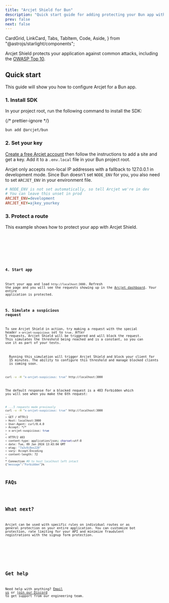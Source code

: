 ```yaml
---
title: "Arcjet Shield for Bun"
description: "Quick start guide for adding protecting your Bun app with Arcjet Shield."
prev: false
next: false
---
```


  CardGrid,
  LinkCard,
  Tabs,
  TabItem,
  Code,
  Aside,
} from "@astrojs/starlight/components";

Arcjet Shield protects your application against common attacks, including the
[OWASP Top 10](https://owasp.org/www-project-top-ten/).

<WhatIsArcjet />

## Quick start

This guide will show you how to configure Arcjet for a Bun app.

### 1. Install SDK

In your project root, run the following command to install the SDK:

{/* prettier-ignore */}
```sh
bun add @arcjet/bun
```

### 2. Set your key

[Create a free Arcjet account](https://app.arcjet.com) then follow the
instructions to add a site and get a key. Add it to a `.env.local` file in your
Bun project root.

Arcjet only accepts non-local IP addresses with a fallback to 127.0.0.1 in
development mode. Since Bun doesn't set `NODE_ENV` for you, you also need to
set `ARCJET_ENV` in your environment file.

```ini title=".env.local"
# NODE_ENV is not set automatically, so tell Arcjet we're in dev
# You can leave this unset in prod
ARCJET_ENV=development
ARCJET_KEY=ajkey_yourkey
```

### 3. Protect a route

This example shows how to protect your app with Arcjet Shield.

<Tabs>
  <TabItem label="TS">
    <Code code={Step3TS} lang="ts" title="/index.ts" />
  </TabItem>
  <TabItem label="JS">
    <Code code={Step3JS} lang="js" title="/src/index.js" />
  </TabItem>
</Tabs>

### 4. Start app

Start your app and load `http://localhost:3000`. Refresh the page and you will
see the requests showing up in the [Arcjet dashboard](https://app.arcjet.com).
Your entire application is protected.

### 5. Simulate a suspicious request

To see Arcjet Shield in action, try making a request with the special header
`x-arcjet-suspicious` set to `true`. After 5 requests, Arcjet Shield will be
triggered and will block the request. This simulates the threshold being
reached and is a constant, so you can use it as part of your tests.

<Aside type="caution" title="This will block your client">
  Running this simulation will trigger Arcjet Shield and block your client for
  15 minutes. The ability to configure this threshold and manage blocked clients
  is coming soon.
</Aside>

```sh
curl -v -H "x-arcjet-suspicious: true" http://localhost:3000
```

The default response for a blocked request is a 403 Forbidden which you will see
when you make the 6th request:

```sh
# ...5 requests made previously
curl -v -H "x-arcjet-suspicious: true" http://localhost:3000
...
> GET / HTTP/2
> Host: localhost:3000
> User-Agent: curl/8.4.0
> Accept: */*
> x-arcjet-suspicious: true
>
< HTTP/2 403
< content-type: application/json; charset=utf-8
< date: Tue, 09 Jan 2024 13:43:04 GMT
< etag: "7a3v9j8es220"
< vary: Accept-Encoding
< content-length: 72
<
* Connection #0 to host localhost left intact
{"message":"Forbidden"}%
```

## FAQs

<FAQs />

## What next?

Arcjet can be used with specific rules on individual routes or as general
protection on your entire application. You can customize bot protection, rate
limiting for your API and minimize fraudulent registrations with the signup form
protection.

<CardGrid>
  <LinkCard
    title="Arcjet Shield reference"
    href="/shield/reference/bun"
    description="Full details about Arcjet shield."
  />
  <LinkCard
    title="SDK reference"
    href="/reference/bun"
    description="Bun SDK reference guide."
  />
  <LinkCard
    title="Testing"
    href="/testing"
    description="Write tests for your rules."
  />
</CardGrid>

## Get help

Need help with anything? [Email us](mailto:support@arcjet.com) or [join our
Discord](https://discord.gg/TPra6jqZDC) to get support from our
engineering team.

<Comments />
